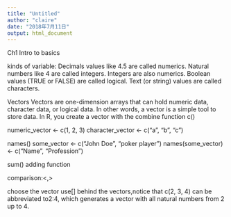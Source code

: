 ```yaml
---
title: "Untitled"
author: "claire"
date: "2018年7月11日"
output: html_document
---
```


Ch1
Intro to basics

kinds of variable:
	Decimals values like 4.5 are called numerics.
	Natural numbers like 4 are called integers. Integers are also numerics.
	Boolean values (TRUE or FALSE) are called logical.
	Text (or string) values are called characters.

Vectors
Vectors are one-dimension arrays that can hold numeric data, character data, or logical data. In other words, a vector is a simple tool to store data. 
In R, you create a vector with the combine function c()

numeric_vector <- c(1, 2, 3)
character_vector <- c("a", "b", "c")

names()
some_vector <- c("John Doe", "poker player")
names(some_vector) <- c("Name", "Profession")

sum() adding function

comparison:<,>

choose the vector 
use[] behind the vectors,notice that
c(2, 3, 4) can be abbreviated to2:4, which generates a vector with all natural numbers from 2 up to 4.

